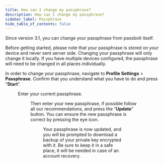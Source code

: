 ```yaml
---
title: How can I change my passphrase?
description: How can I change my passphrase?
sidebar_label: Passphrase
hide_table_of_contents: false
---
```


Since version 3.1, you can change your passphrase from passbolt itself.

Before getting started, please note that your passphrase is stored on your device and never sent server side. Changing your passphrase will only change it locally. If you have multiple devices configured, the passphrase will need to be changed in all places individually.

In order to change your passphrase, navigate to **Profile Settings** > **Passphrase**. Confirm that you understand what you have to do and press “**Start**”.

<Figure src="img/help/2021/11/change-passphrase-01.png" alt="Update passphrase - step 1"
        caption="fig. Update passphrase - step 1"/>

Enter your current passphrase.

<Figure src="img/help/2021/11/change-passphrase-02.png" alt="Update passphrase - step 2"
        caption="fig. Update passphrase - step 2"/>

Then enter your new passphrase, if possible follow all our recommendations, and press the “**Update**” button. You can ensure the new passphrase is correct by pressing the eye icon.

<Figure src="img/help/2021/11/change-passphrase-03.png" alt="Update passphrase - step 3"
        caption="fig. Update passphrase - step 3"/>

Your passphrase is now updated, and you will be prompted to download a backup of your private key encrypted with it. Be sure to keep it in a safe place, it will be needed in case of an account recovery.

<Figure src="img/help/2021/11/change-passphrase-04.png" alt="Update passphrase - step 4"
        caption="fig. Update passphrase - step 4"/>
